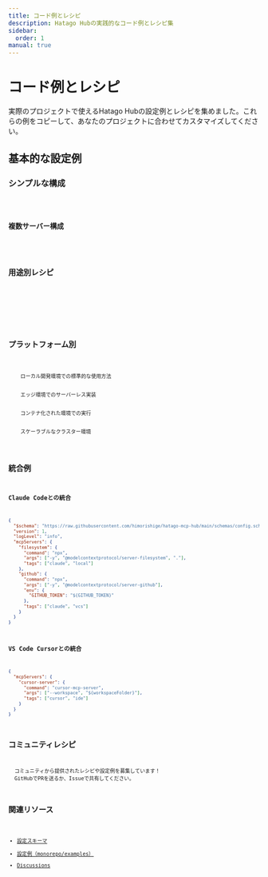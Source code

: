 ```yaml
---
title: コード例とレシピ
description: Hatago Hubの実践的なコード例とレシピ集
sidebar:
  order: 1
manual: true
---
```



# コード例とレシピ

実際のプロジェクトで使えるHatago Hubの設定例とレシピを集めました。これらの例をコピーして、あなたのプロジェクトに合わせてカスタマイズしてください。

## 基本的な設定例

### シンプルな構成

<Code code={BasicConfig} lang="json" title="hatago-config.json" />

### 複数サーバー構成

<Code code={MultiServerConfig} lang="json" title="hatago-config.json" />

## 用途別レシピ

<CardGrid>
  <LinkCard
    title="AI開発環境"
    description="OpenAI、GitHub、ローカルFSの統合"
    href="/ja/examples/ai-development/"
  />
  <LinkCard
    title="フルスタック開発"
    description="フロントエンド + バックエンド + データベース"
    href="/ja/examples/fullstack/"
  />
  <LinkCard
    title="データ分析環境"
    description="Jupyter/DB/可視化ツールを統合"
    href="/ja/examples/data-analysis/"
  />
  <LinkCard
    title="CI/CD統合"
    description="GitHub Actions + Docker + デプロイ"
    href="/ja/examples/ci-cd/"
  />
</CardGrid>

## プラットフォーム別

<CardGrid>
  <Card title="Node.js" icon="seti:nodejs">
    ローカル開発環境での標準的な使用方法
  </Card>
  <Card title="Cloudflare Workers" icon="cloudflare">
    エッジ環境でのサーバーレス実装
  </Card>
  <Card title="Docker" icon="docker">
    コンテナ化された環境での実行
  </Card>
  <Card title="Kubernetes" icon="seti:kubernetes">
    スケーラブルなクラスター環境
  </Card>
</CardGrid>

## 統合例

### Claude Codeとの統合

```json
{
  "$schema": "https://raw.githubusercontent.com/himorishige/hatago-mcp-hub/main/schemas/config.schema.json",
  "version": 1,
  "logLevel": "info",
  "mcpServers": {
    "filesystem": {
      "command": "npx",
      "args": ["-y", "@modelcontextprotocol/server-filesystem", "."],
      "tags": ["claude", "local"]
    },
    "github": {
      "command": "npx",
      "args": ["-y", "@modelcontextprotocol/server-github"],
      "env": {
        "GITHUB_TOKEN": "${GITHUB_TOKEN}"
      },
      "tags": ["claude", "vcs"]
    }
  }
}
```

### VS Code Cursorとの統合

```json
{
  "mcpServers": {
    "cursor-server": {
      "command": "cursor-mcp-server",
      "args": ["--workspace", "${workspaceFolder}"],
      "tags": ["cursor", "ide"]
    }
  }
}
```

## コミュニティレシピ

<Aside type="tip">
  コミュニティから提供されたレシピや設定例を募集しています！
  GitHubでPRを送るか、Issueで共有してください。
</Aside>

## 関連リソース

- [設定スキーマ](https://raw.githubusercontent.com/himorishige/hatago-mcp-hub/main/schemas/config.schema.json)
- [設定例（monorepo/examples）](https://github.com/himorishige/hatago-mcp-hub/tree/main/examples)
- [Discussions](https://github.com/himorishige/hatago-mcp-hub/discussions)

